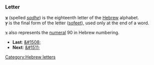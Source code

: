 ===Letter===
'''&#1510;''' (spelled ''[[sadhe]]'') is the eighteenth letter of the [[Hebrew]] alphabet.<br>
'''&#1509;''' is the final form of the letter ([[sofeet]]), used only at the end of a word.

צ also represents the [[numeral]] 90 in Hebrew numbering.

* '''Last''': [[&#1508;]]
* '''Next''': [[&#1511;]]

[[Category:Hebrew letters]]